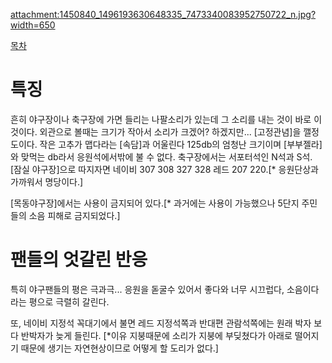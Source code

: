 attachment:1450840_1496193630648335_7473340083952750722_n.jpg?width=650

[[목차]]

= 특징 =


흔히 야구장이나 축구장에 가면 들리는 나팔소리가 있는데 그 소리를 내는 것이 바로 이것이다.  외관으로 볼때는 크기가 작아서 소리가 크겠어? 하겠지만... [고정관념]을 깰정도이다. 작은 고추가 맵다라는 [속담]과 어울린다
125db의 엄청난 크기이며 [부부젤라]와 맞먹는 db라서 응원석에서밖에 불 수 없다.
축구장에서는 서포터석인 N석과 S석. [잠실 야구장]으로 따지자면 네이비 307 308 327 328 레드 207 220.[* 응원단상과 가까워서 명당이다.]

[목동야구장]에서는 사용이 금지되어 있다.[* 과거에는 사용이 가능했으나 5단지 주민들의 소음 피해로 금지되었다.]

= 팬들의 엇갈린 반응 =


특히 야구팬들의 평은 극과극... 응원을 돋굴수 있어서 좋다와 너무 시끄럽다, 소음이다 라는 평으로 극렬히 갈린다.

또, 네이비 지정석 꼭대기에서 불면 레드 지정석쪽과 반대편 관람석쪽에는 원래 박자 보다 반박자가 늦게 들린다.
[*이유 지붕때문에 소리가 지붕에 부딪쳤다가 아래로 떨어지기 때문에 생기는 자연현상이므로 어떻게 할 도리가 없다.]
